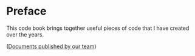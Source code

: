 # Preface {.unnumbered}

This code book brings together useful pieces of code that I have created over the years.

([Documents published by our team](https://chrissyhroberts.github.io/DOCS/))
